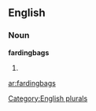 ==English==

===Noun===
'''fardingbags'''

# {{plural of|[[fardingbag]]}}

[[Category:English plurals]]

[[ar:fardingbags]]
